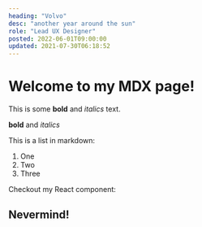 ```yaml
---
heading: "Volvo"
desc: "another year around the sun"
role: "Lead UX Designer"
posted: 2022-06-01T09:00:00
updated: 2021-07-30T06:18:52
---
```


# Welcome to my MDX page!

This is some **bold** and _italics_ text.

**bold** and _italics_

This is a list in markdown:

1. One
2. Two
3. Three

Checkout my React component:

## Nevermind!
